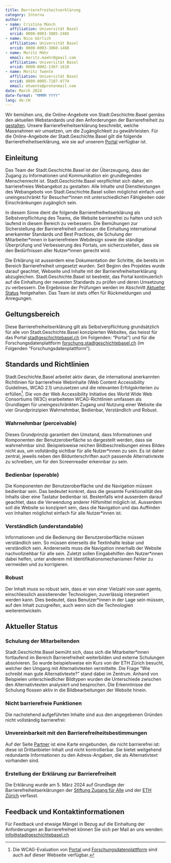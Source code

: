 ```yaml
---
title: Barrierefreiheitserklärung
category: Interna
author: 
- name: Cristina Münch
  affiliation: Universität Basel
  orcid: 0000-0003-3885-248X
- name: Nico Görlich
  affiliation: Universität Basel
  orcid: 0000-0003-3860-1488
- name: Moritz Mähr
  email: moritz.maehr@gmail.com
  affiliation: Universität Basel
  orcid: 0000-0002-1367-1618
- name: Moritz Twente
  affiliation: Universität Basel
  orcid: 0009-0005-7187-9774
  email: mtwente@protonmail.com
date: March 2024
date-format: "MMMM YYYY"
lang: de-CH
---
```


Wir bemühen uns, die Online-Angebote von Stadt.Geschichte.Basel gemäss den aktuellen Webstandards und den Anforderungen der Barrierefreiheit zu [gestalten](../inklusive-gestaltung/index.qmd). Unsere Barrierefreiheitserklärung beschreibt, welche Massnahmen wir umsetzen, um die Zugänglichkeit zu gewährleisten. Für die Online-Angebote der Stadt.Geschichte.Basel gilt die folgende Barrierefreiheitserklärung, wie sie auf unserem [Portal](https://stadtgeschichtebasel.ch/barrierefreiheitserklaerung) verfügbar ist.

## Einleitung

Das Team der Stadt.Geschichte.Basel  ist der Überzeugung, dass der Zugang zu Informationen und Kommunikation ein grundlegendes Menschenrecht ist. Stadt.Geschichte.Basel verpflichtet sich daher, ein barrierefreies Webangebot zu gestalten: Alle Inhalte und Dienstleistungen des Webangebots von Stadt.Geschichte.Basel sollen möglichst einfach und uneingeschränkt für Besucher\*innen mit unterschiedlichen Fähigkeiten oder Einschränkungen zugänglich sein.

In diesem Sinne dient die folgende Barrierefreiheitserklärung als Selbstverpflichtung des Teams, die Website barrierefrei zu halten und sich laufend in diesem Bereich zu verbessern. Die Bemühungen zur Sicherstellung der Barrierefreiheit umfassen die Einhaltung international anerkannter Standards und Best Practices, die Schulung der Mitarbeiter\*innen in barrierefreiem Webdesign sowie die ständige Überprüfung und Verbesserung des Portals, um sicherzustellen, dass sie den Bedürfnissen aller Nutzer\*innen gerecht wird. 

Die Erklärung ist ausserdem eine Dokumentation der Schritte, die bereits im Bereich Barrierefreiheit umgesetzt wurden. Seit Beginn des Projektes wurde darauf geachtet, Webseite und Inhalte mit der Barrierefreiheitserklärung abzugleichen. Stadt.Geschichte.Basel ist bestrebt, das Portal kontinuierlich auf die Einhaltung der neuesten Standards zu prüfen und deren Umsetzung zu verbessern. Die Ergebnisse der Prüfungen werden im Abschnitt [Aktueller Status](#aktueller-status) festgehalten. Das Team ist stets offen für Rückmeldungen und Anregungen.

## Geltungsbereich
Diese Barrierefreiheitserklärung gilt als Selbstverpflichtung grundsätzlich für alle von Stadt.Geschichte.Basel konzipierten Websites, das heisst für das Portal [stadtgeschichtebasel.ch](https://stadtgeschichtebasel.ch) (im Folgenden: “Portal”) und für die Forschungsdatenplattform [forschung.stadtgeschichtebasel.ch](https://forschung.stadtgeschichtebasel.ch) (im Folgenden “Forschungsdatenplattform”).

## Standards und Richtlinien
Stadt.Geschichte.Basel arbeitet aktiv daran, die international anerkannten Richtlinien für barrierefreie Webinhalte (Web Content Accessibility Guidelines, WCAG 2.1) umzusetzen und die relevanten Erfolgskriterien zu erfüllen[^1]. Die von der Web Accessibility Initiative des World Wide Web Consortiums (W3C) erarbeiteten WCAG-Richtlinien umfassen als Grundlagen für uneingeschränkten Zugang und Nutzung einer Website die vier Grundprinzipien Wahrnehmbar, Bedienbar, Verständlich und Robust.

[^1]: Die WCAG-Evaluation von [Portal](../../coding/portal/index.qmd#barrierefreiheit) und [Forschungsdatenplattform](../../coding/plattform/index.qmd#barrierefreiheit) sind auch auf dieser Webseite verfügbar.

### Wahrnehmbar (perceivable)
Dieses Grundprinzip garantiert den Umstand, dass Informationen und Komponenten der Benutzeroberfläche so dargestellt werden, dass sie wahrnehmbar sind. Beispielsweise reichen Bildbeschreibungen eines Bildes nicht aus, um vollständig sichtbar für alle Nutzer\*innen zu sein. Es ist daher zentral, jeweils neben den Bildunterschriften auch passende Alternativtexte zu schreiben, um für den Screenreader erkennbar zu sein. 

### Bedienbar (operable)
Die Komponenten der Benutzeroberfläche und die Navigation müssen bedienbar sein. Das bedeutet konkret, dass die gesamte Funktionalität des Inhalts über eine Tastatur bedienbar ist. Bestenfalls wird ausserdem darauf geachtet, dass die Verwendung anderer Hilfsmittel möglich ist. Ausserdem soll die Website so konzipiert sein, dass die Navigation und das Auffinden von Inhalten möglichst einfach für alle Nutzer\*innen ist. 

### Verständlich (understandable)
Informationen und die Bedienung der Benutzeroberfläche müssen verständlich sein. So müssen einerseits die Textinhalte lesbar und verständlich sein. Andererseits muss die Navigation innerhalb der Website nachvollziehbar für alle sein. Zuletzt sollen Eingabehilfen den Nutzer\*innen dabei helfen, unter anderem mit Identifikationsmechanismen Fehler zu vermeiden und zu korrigieren. 

### Robust
Der Inhalt muss so robust sein, dass er von einer Vielzahl von user agents, einschliesslich assistierender Technologien, zuverlässig interpretiert werden kann. Dies bedeutet, dass Benutzer\*innen in der Lage sein müssen, auf den Inhalt zuzugreifen, auch wenn sich die Technologien weiterentwickeln.

## Aktueller Status
### Schulung der Mitarbeitenden
Stadt.Geschichte.Basel bemüht sich, dass sich die Mitarbeiter*innen fortlaufend im Bereich Barrierefreiheit weiterbilden und externe Schulungen absolvieren. So wurde beispielsweise ein Kurs von der ETH Zürich besucht, welcher den Umgang mit Alternativtexten vermittelte. Die Frage “Wie schreibt man gute Alternativtexte?” stand dabei im Zentrum. Anhand von Beispielen unterschiedlicher Bildtypen wurden die Unterschiede zwischen den Alternativtexten analysiert und besprochen. Die Erkenntnisse der Schulung flossen aktiv in die Bildbearbeitungen der Website hinein. 

### Nicht barrierefreie Funktionen
Die nachstehend aufgeführten Inhalte sind aus den angegebenen Gründen nicht vollständig barrierefrei:

### Unvereinbarkeit mit den Barrierefreiheitsbestimmungen
Auf der Seite [Partner](https://stadtgeschichtebasel.ch/partner) ist eine Karte eingebunden, die nicht barrierefrei ist: diese ist Drittanbieter-Inhalt und nicht kontrollierbar. Sie bietet weitgehend redundante Informationen zu den Adress-Angaben, die als Alternativtext vorhanden sind.

### Erstellung der Erklärung zur Barrierefreiheit
Die Erklärung wurde am 5. März 2024 auf Grundlage der Barrierefreiheitserklärungen der [Stiftung Zugang für Alle](https://access-for-all.ch/barrierefreiheitserklaerung/) und der [ETH Zürich](https://ethz.ch/de/footer/barrierefreiheitserkl%C3%A4rung.html) verfasst.

## Feedback und Kontaktinformationen
Für Feedback und etwaige Mängel in Bezug auf die Einhaltung der Anforderungen an Barrierefreiheit können Sie sich per Mail an uns wenden: [info\@stadtgeschichtebasel.ch](mailto:info@stadtgeschichtebasel.ch)